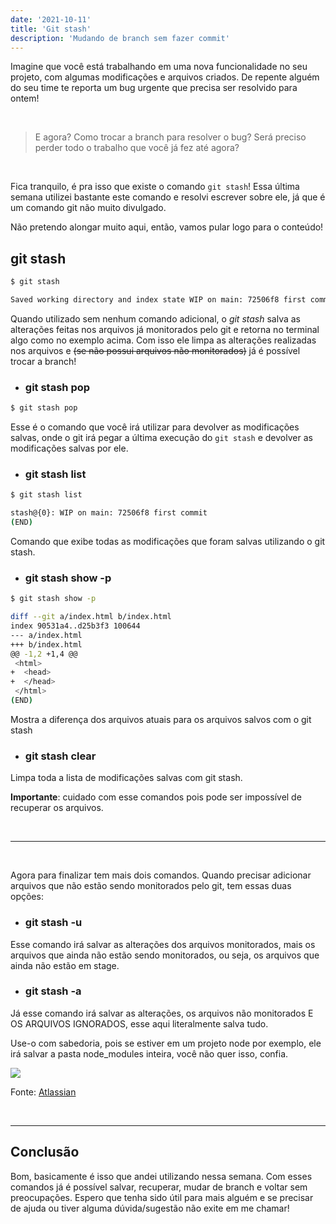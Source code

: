 ```yaml
---
date: '2021-10-11'
title: 'Git stash'
description: 'Mudando de branch sem fazer commit'
---
```


Imagine que você está trabalhando em uma nova funcionalidade no seu projeto, com algumas modificações e arquivos criados.
De repente alguém do seu time te reporta um bug urgente que precisa ser resolvido para ontem!

<br/>

>E agora? Como trocar a branch para resolver o bug? Será preciso perder todo o trabalho que você já fez até agora?

<br/>

Fica tranquilo, é pra isso que existe o comando `git stash`!
Essa última semana utilizei bastante este comando e resolvi escrever sobre ele, já que é um comando git não muito divulgado.

Não pretendo alongar muito aqui, então, vamos pular logo para o conteúdo!

## git stash

```bash
$ git stash

Saved working directory and index state WIP on main: 72506f8 first commit
```
Quando utilizado sem nenhum comando adicional, o _git stash_ salva as alterações feitas nos arquivos já monitorados pelo git e retorna
no terminal algo como no exemplo acima. Com isso ele limpa as alterações realizadas nos arquivos e ~~(se não possui arquivos não monitorados)~~ já é possível trocar a branch!



- ### git stash pop
```bash
$ git stash pop
```
Esse é o comando que você irá utilizar para devolver as modificações salvas, onde o git irá pegar a última execução do `git stash` e devolver as modificações
salvas por ele.

- ### git stash list
```bash
$ git stash list

stash@{0}: WIP on main: 72506f8 first commit
(END)
```
Comando que exibe todas as modificações que foram salvas utilizando o git stash.


- ### git stash show -p
```bash
$ git stash show -p

diff --git a/index.html b/index.html
index 90531a4..d25b3f3 100644
--- a/index.html
+++ b/index.html
@@ -1,2 +1,4 @@
 <html>
+  <head>
+  </head>
 </html>
(END)
```
Mostra a diferença dos arquivos atuais para os arquivos salvos com o git stash

- ### git stash clear

Limpa toda a lista de modificações salvas com git stash.

**Importante**: cuidado com esse comandos pois pode ser impossível de recuperar os arquivos.

<br/>

-----

<br/>

Agora para finalizar tem mais dois comandos. Quando precisar adicionar arquivos que não estão sendo monitorados pelo git, tem essas duas opções:



- ### git stash -u

Esse comando irá salvar as alterações dos arquivos monitorados, mais os arquivos que ainda não estão sendo monitorados, ou seja, os arquivos que
ainda não estão em stage.

- ### git stash -a

Já esse comando irá salvar as alterações, os arquivos não monitorados E OS ARQUIVOS IGNORADOS, esse aqui literalmente salva tudo. 

Use-o com sabedoria, pois se estiver em um projeto node por exemplo, ele irá salvar a pasta node_modules inteira, você não quer isso, confia.

<img 
    src="https://wac-cdn.atlassian.com/dam/jcr:d6fec41a-dc66-4af6-8b0f-c23d271eaf8e/01.svg?cdnVersion=1843"
    style="max-height:300px"
/>

Fonte: [Atlassian](https://www.atlassian.com/br/git/tutorials/saving-changes/git-stash)

<br/>

-----

## Conclusão

Bom, basicamente é isso que andei utilizando nessa semana. Com esses comandos já é possível salvar, recuperar, mudar de branch e voltar sem preocupações.
Espero que tenha sido útil para mais alguém e se precisar de ajuda ou tiver alguma dúvida/sugestão não exite em me chamar!
